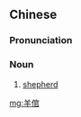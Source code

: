 ==Chinese==
{{zh-forms}}

===Pronunciation===
{{zh-pron
|m=yángguān
|cat=n
}}

===Noun===
{{zh-noun}}
# [[shepherd]]

[[mg:羊倌]]